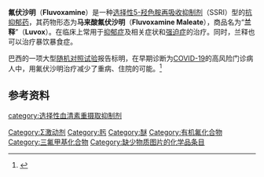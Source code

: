 {{medical}}
{{noteTA
|1=zh-hans:抑郁; zh-hk:抑鬱; zh-tw:憂鬱;
}}
{{Drugbox|
|IUPAC_name = (''E'')-2-[(5-methoxy-1- [4-(trifluoromethyl) phenyl]pentylidene) amino]oxyethanamine
| image=Fluvoxamine structure.svg
| width=180
| CAS_number_Ref = {{cascite|correct|??}}
| CAS_number=54739-18-3
| ATC_prefix=N06
| ATC_suffix=AB08
| ATC_supplemental=
| PubChem=5324346
| DrugBank=APRD00425
| IUPHAR_ligand = 7189
| DrugBank2_Ref = {{drugbankcite|changed|drugbank}}
| DrugBank2 = DB00176
| ChemSpiderID_Ref = {{chemspidercite|correct|chemspider}}
| ChemSpiderID = 4481878
| UNII_Ref = {{fdacite|correct|FDA}}
| UNII = O4L1XPO44W
| KEGG_Ref = {{keggcite|correct|kegg}}
| KEGG = D07984
| ChEBI_Ref = {{ebicite|correct|EBI}}
| ChEBI = 5138
| ChEMBL_Ref = {{ebicite|correct|EBI}}
| ChEMBL = 814
| C=15 | H=21 | F=3 | N=2 | O=2
| molecular_weight = 318.335
| bioavailability= 77%
| metabolism = [[肝脏|肝脏]]
| elimination_half-life= 20-23小时
| excretion = [[肾脏|肾脏]]
| pregnancy_category = C
| legal_US = Rx-only
| routes_of_administration= 口服
}}

'''氟伏沙明'''（'''Fluvoxamine'''）是一种[[选择性5-羟色胺再吸收抑制剂|选择性5-羟色胺再吸收抑制剂]]（SSRI）型的[[抗抑郁药|抗抑郁药]]，其药物形态为'''马来酸氟伏沙明'''（'''Fluvoxamine Maleate'''），商品名为“'''兰释'''”（'''Luvox'''）。在临床上常用于[[抑郁症|抑郁症]]及相关症状和[[强迫症|强迫症]]的治疗。同时，兰释也可以治疗暴饮暴食症。

巴西的一项大型[[随机对照试验|随机对照试验]]报告标明，在早期诊断为[[2019冠状病毒病|COVID-19]]的高风险门诊病人中，用氟伏沙明治疗减少了重病、住院的可能。<ref name=reis>{{cite journal |vauthors=Reis G, dos Santos Moreira-Silva EA, Silva DC, Thabane L, Milagres AC, Ferreira TS, dos Santos CV, de Souza Campos VH, Nogueira AR, de Almeida AP, Callegari ED, de Figueiredo Neto AD, Savassi LC, Simplicio MI, Ribeiro LB, Oliveira R, Harari O, Forrest JI, Ruton H, Sprague S, McKay P, Glushchenko AV, Rayner CR, Lenze EJ, Reiersen AM, Guyatt GH, Mills EJ |title = Effect of early treatment with fluvoxamine on risk of emergency care and hospitalisation among patients with COVID-19: the TOGETHER randomised, platform clinical trial |journal = The Lancet Global Health |date = 27 October 2021 |issn = 2214-109X |doi = 10.1016/S2214-109X(21)00448-4 |pmid = |url = |display-authors=5 }}</ref>

==参考资料==
{{reflist}}

{{抗抑郁药}}
{{Sigmaergics}}
{{Pharm-stub}}

[[category:选择性血清素重摄取抑制剂|category:选择性血清素重摄取抑制剂]]
[[Category:Σ激动剂|Category:Σ激动剂]]
[[Category:肟|Category:肟]]
[[Category:醚|Category:醚]]
[[Category:有机氟化合物|Category:有机氟化合物]]
[[Category:三氟甲基化合物|Category:三氟甲基化合物]]
[[Category:缺少物质图片的化学品条目|Category:缺少物质图片的化学品条目]]